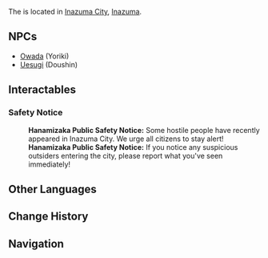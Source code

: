 {{Location Infobox
|image        = Inazuma City Police Station Day.png
|type         = Point of Interest
|region       = Inazuma
|area         = Narukami Island
|subarea      = Inazuma City
}}
The {{Lang|'''Police Station'''|ja=奉行所|ja_rm=Bugyou-sho|ja_tl=Commissioner's Office}} is located in [[Inazuma City]], [[Inazuma]].

==NPCs==
*[[Owada]] (Yoriki)
*[[Uesugi]] (Doushin)

==Interactables==
===Safety Notice===
{{Dialogue start}}
:'''Hanamizaka Public Safety Notice:''' Some hostile people have recently appeared in Inazuma City. We urge all citizens to stay alert!
:'''Hanamizaka Public Safety Notice:''' If you notice any suspicious outsiders entering the city, please report what you've seen immediately!
{{Dialogue end}}

==Other Languages==
{{Other Languages
|en      = Police Station
|zhs     = 奉行所
|zhs_rm  = Fèngxíng-suǒ
|zht     = 奉行所
|zht_rm  = Fèngxíng-suǒ
|zh_tl   = Commissioner's Office{{Sino|zh|ja}}
|ja      = 奉行所
|ja_rm   = Bugyou-sho{{Assumed}}
|ja_tl   = Commissioner's Office
|ko      = {{tt|봉행소|奉行所}}
|ko_rm   = Bonghaeng-so
|ko_tl   = Commissioner's Office{{Sino|ko|ja}}
|es      = Comisaría de policía
|es_tl   = Police Station
|fr      = Poste de police
|fr_tl   = Police Station
|ru      = Полицейский участок
|ru_tl   = Police Station
|th      = กองปราบปราม
|th_rm   = Kong prappram
|th_tl   = (Crime) Suppression Division
|vi      = {{tt|Sở|所}} {{tt|Trị An|治安}}
|vi_tl   = 
|de      = Polizeistation
|de_tl   = Police Station
|id      = Kantor polisi
|id_tl   = Police Station
|pt      = Estação de Polícia
|pt_tl   = 
}}

==Change History==
{{Change History|2.0}}

==Navigation==
{{PoI Navbox|Inazuma}}